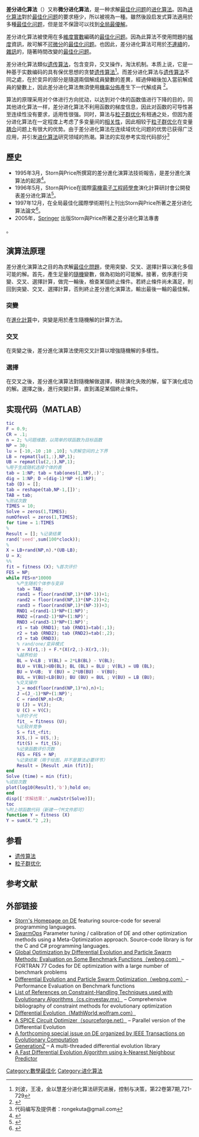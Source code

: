 {{NoteTA
|G1 = IT
}}
'''差分进化算法'''（{{lang-en|differential evolution}}）又称'''微分进化算法'''，是一种求解[[最佳化问题|最佳化问题]]的[[进化算法|进化算法]]。因為[[进化算法|进化算法]]對於[[最佳化问题|最佳化问题]]的要求極少，所以被視為一種{{link-en|後設启发式算法|metaheuristic}}。雖然後設启发式算法適用於多種[[最佳化问题|最佳化问题]]，但是並不保證可以找到[[全局最優解|全局最優解]]。

差分进化算法被使用在多[[維度|維度]][[實數|實數]]編碼的[[最佳化问题|最佳化问题]]。因為此算法不使用問題的[[梯度|梯度]]資訊，故可解不[[可微分|可微分]]的[[最佳化问题|最佳化问题]]。也因此，差分进化算法可用於[[不連續|不連續]]的，[[雜訊|雜訊]]的，隨著時間改變的[[最佳化问题|最佳化问题]]。

差分进化算法類似[[遗传算法|遗传算法]]，包含变异，交叉操作，淘汰机制。本质上说，它是一种基于实数编码的具有保优思想的贪婪[[遗传算法|遗传算法]]<ref name=liubo>刘波，王凌，金以慧差分进化算法研究进展，控制与决策，第22卷第7期,721-729</ref>。而差分进化算法与[[遗传算法|遗传算法]]不同之處，在於变异的部分是隨選兩個解成員變數的差異，經過伸縮後加入當前解成員的變數上，因此差分进化算法無須使用[[機率分佈|機率分佈]]產生下一代解成員
<ref name="das11surveyde">{{cite journal |author1=S. Das |author2=P. N. Suganthan |title=Differential Evolution: A Survey of the State-of-the-Art |journal=IEEE Transactions on Evolutionary Computation |date=Feb. 2011 |volume=15 |issue=1 |pages=4-31 |doi=10.1109/TEVC.2010.2059031 |url=https://ieeexplore.ieee.org/document/5601760 |accessdate=2019-02-12 |archive-date=2021-03-08 |archive-url=https://web.archive.org/web/20210308072026/https://ieeexplore.ieee.org/document/5601760/ |dead-url=no }}</ref>。

算法的原理采用对个体进行方向扰动，以达到对个体的函数值进行下降的目的，同其他进化算法一样，差分进化算法不利用函数的梯度信息，因此对函数的可导性甚至连续性没有要求，适用性很强。同时，算法与[[粒子群优化|粒子群优化]]有相通之处，但因为差分进化算法在一定程度上考虑了多变量间的[[相关性|相关性]]，因此相较于[[粒子群优化|粒子群优化]]在变量[[耦合|耦合]]问题上有很大的优势。由于差分进化算法在连续域优化问题的优势已获得广泛应用，并引发[[进化算法|进化算法]]研究领域的热潮。算法的实现参考实现代码部分<ref name=rongekuta>代码编写及提供者：rongekuta@gmail.com </ref>

==歷史==
* 1995年3月，Storn與Price所撰寫的差分進化演算法技術報告，是差分進化演算法的起源<ref name="stornpub">{{cite web
|author1=R. Storn
|author2=K. Price
|title=Differential Evolution - a Simple and Efficient Adaptive Scheme for Global Optimization over Continuous Spaces
|url=http://www1.icsi.berkeley.edu/~storn/litera.html
|website=Technical Report TR-95-012, ICSI, March 1995
|accessdate=2019-02-12
|archive-date=2020-06-09
|archive-url=https://web.archive.org/web/20200609041755/http://www1.icsi.berkeley.edu/~storn/litera.html
|dead-url=yes
}}</ref>。
* 1996年5月，Storn與Price在國際[[電機電子工程師學會|電機電子工程師學會]]演化計算研討會公開發表差分进化算法<ref name="storn96de">{{cite conference
|author=R. Storn
|coauthors=K. Price
|title=Minimizing the real functions of the ICEC'96 contest by differential evolution
|conference=Proceedings of IEEE International Conference on Evolutionary Computation
|conferenceurl=https://ieeexplore.ieee.org/xpl/mostRecentIssue.jsp?punumber=3838
|date=20-22 May 1996
|location=Nagoya, Japan
|pages=842-844
|doi=10.1109/ICEC.1996.542711
|url=https://ieeexplore.ieee.org/document/542711
|accessdate=2019-02-12
|archive-date=2019-02-13
|archive-url=https://web.archive.org/web/20190213005525/https://ieeexplore.ieee.org/document/542711
|dead-url=no
}}</ref>。
* 1997年12月，在全局最佳化國際學術期刊上刊出Storn與Price所著之差分进化算法論文<ref name="storn97de">{{cite journal
|author1=R. Storn
|author2=K. Price
|title=Differential Evolution – A Simple and Efficient Heuristic for global Optimization over Continuous Spaces
|journal=Journal of Global Optimization
|date=Dec. 1997
|volume=11
|issue=4
|pages=341–359
|doi=10.1023/A:1008202821328
|url=https://link.springer.com/article/10.1023/A:1008202821328
|accessdate=2019-02-12
|archive-date=2021-03-08
|archive-url=https://web.archive.org/web/20210308002424/https://link.springer.com/article/10.1023/A:1008202821328
|dead-url=no
}}</ref>。
* 2005年，[https://www.springer.com/ Springer] {{Wayback|url=https://www.springer.com/ |date=19981206004656 }}出版Storn與Price所著之差分进化算法專書<ref name=price05differential>
{{cite book
|title=Differential Evolution: A Practical Approach to Global Optimization
|url=https://www.springer.com/computer/theoretical+computer+science/foundations+of+computations/book/978-3-540-20950-8
|last1=Price
|first1=K.
|last2=Storn
|first2=R.M.
|last3=Lampinen
|first3=J.A.
|year=2005
|publisher=Springer
|isbn=978-3-540-20950-8
}}</ref>。

==演算法原理==
差分進化演算法之目的為求解[[最佳化問題|最佳化問題]]，使用突變、交叉、選擇計算以演化多個可能的解。首先，產生足量的[[隨機|隨機]]變數，做為初始的可能解。接著，依序進行突變、交叉、選擇計算，做完一輪後，檢查某個終止條件。若終止條件尚未滿足，則回到突變、交叉、選擇計算，否則終止差分進化演算法，輸出最後一輪的最佳解。

===突變===
在[[進化計算|進化計算]]中，突變是用於產生隨機解的計算方法。

===交叉===
在突變之後，差分進化演算法使用交叉計算以增強隨機解的多樣性。

===選擇===
在交叉之後，差分進化演算法對隨機解做選擇，移除演化失敗的解，留下演化成功的解。選擇之後，進行突變計算，直到滿足某個終止條件。

== 实现代码（MATLAB） ==
<syntaxhighlight lang="matlab">
tic
F = 0.9;
CR = .1;
n = 2; %问题维数，以简单的球函数为目标函数
NP = 30;
lu = [-10,-10 ;10 ,10]; %求解空间的上下界
LB = repmat(lu(1,:),NP,1);
UB = repmat(lu(2,:),NP,1);
%用于生成随机选择个体的表
tab = 1:NP; tab = tab(ones(1,NP),:)';
dig = 1:NP; D =(dig-1)*NP +(1:NP);
tab (D) = [];
tab = reshape(tab,NP-1,[])';
TAB = tab;
%测试次数
TIMES = 10;
Solve = zeros(1,TIMES);
numOfevol = zeros(1,TIMES);
for time = 1:TIMES
%
Result = []; %记录结果
rand('seed',sum(100*clock));
%
X = LB+rand(NP,n).*(UB-LB);
U = X;
%% 
fit = fitness (X); %首次评价
FES = NP;
while FES<n*10000
    %产生随机个体参与变异
    tab = TAB;
    rand1 = floor(rand(NP,1)*(NP-1))+1;
    rand2 = floor(rand(NP,1)*(NP-2))+2;
    rand3 = floor(rand(NP,1)*(NP-3))+3;
    RND1 =(rand1-1)*NP+(1:NP)';
    RND2 =(rand2-1)*NP+(1:NP)';
    RND3 =(rand3-1)*NP+(1:NP)';
    r1 = tab (RND1); tab (RND1)=tab(:,1);
    r2 = tab (RND2); tab (RND2)=tab(:,2);
    r3 = tab (RND3);
    % rand/one/变异模式
    V = X(r1,:) + F.*(X(r2,:)-X(r3,:)); 
    %越界检验
    BL = V<LB ; V(BL) = 2*LB(BL) - V(BL); 
    BLU = V(BL)>UB(BL); BL (BL) = BLU ; V(BL) = UB (BL);
    BU = V>UB;  V (BU) = 2*UB(BU) - V(BU);
    BUL = V(BU)<LB(BU); BU (BU) = BUL ; V(BU) = LB (BU);
    %交叉操作
    J_= mod(floor(rand(NP,1)*n),n)+1;
    J =(J_-1)*NP+(1:NP)';
    C = rand(NP,n)<CR;
    U (J) = V(J);
    U (C) = V(C);
    %评价子代
    fit_ = fitness (U);
    %比较并竞争
    S = fit_<fit;
    X(S,:) = U(S,:);
    fit(S) = fit_(S);
    %记录函数评价次数
    FES = FES + NP;
    %记录结果（用于绘图，并不是算法必要环节）
    Result = [Result ,min (fit)];
end
Solve (time) = min (fit);
%试验次数
plot(log10(Result),'b');hold on;
end
disp(['求解结果:',num2str(Solve)]);
toc
%附上球函数代码（新建一个M文件即可）
function Y = fitness (X)
Y = sum(X.^2 ,2); 
</syntaxhighlight>

== 参看 ==
* [[遗传算法|遗传算法]]
* [[粒子群优化|粒子群优化]]

==参考文献==
<references />
==外部链接==
* [https://web.archive.org/web/20051201024739/http://www.icsi.berkeley.edu/~storn/code.html Storn's Homepage on DE] featuring source-code for several programming languages.
* [https://web.archive.org/web/20110607065758/http://www.hvass-labs.org/projects/swarmops/ SwarmOps] Parameter tuning / calibration of DE and other optimization methods using a Meta-Optimization approach. Source-code library is for the C and C# programming languages.
* [https://web.archive.org/web/20100510200245/http://www1.webng.com/economics/globopt.html Global Optimization by Differential Evolution and Particle Swarm Methods: Evaluation on Some Benchmark Functions（webng.com）]– FORTRAN 77 Codes for DE optimization with a large number of benchmark problems 
* [https://web.archive.org/web/20101029234341/http://www1.webng.com/economics/de-rps.htm Differential Evolution and Particle Swarm Optimization（webng.com）]– Performance Evaluation on Benchmark functions
*[http://www.cs.cinvestav.mx/~constraint/ List of References on Constraint-Handling Techniques used with Evolutionary Algorithms（cs.cinvestav.mx）] {{Wayback|url=http://www.cs.cinvestav.mx/~constraint/ |date=20210213215511 }}– Comprehensive bibliography of constraint methods for evolutionary optimization 
* [http://mathworld.wolfram.com/DifferentialEvolution.html Differential Evolution（MathWorld.wolfram.com）] {{Wayback|url=http://mathworld.wolfram.com/DifferentialEvolution.html |date=20190831221627 }}
* [http://asco.sourceforge.net/downloads_DE.html A SPICE Circuit Optimizer（sourceforge.net）] {{Wayback|url=http://asco.sourceforge.net/downloads_DE.html |date=20170829125147 }}– Parallel version of the Differential Evolution
* [http://swagatamdas19.googlepages.com/specialissueofieeeteconde A forthcoming special issue on DE organized by IEEE Transactions on Evolutionary Computation] {{Wayback|url=http://swagatamdas19.googlepages.com/specialissueofieeeteconde |date=20090711160641 }}
* [http://www.zaita.com/?page_id=30 GenerationZ] {{Wayback|url=http://www.zaita.com/?page_id=30 |date=20100314213512 }} – A multi-threaded differential evolution library
* [http://www.sciencedirect.com/science/article/pii/S0957417410010493  A Fast Differential Evolution Algorithm using k-Nearest Neighbour Predictor]

[[Category:數學最佳化|Category:數學最佳化]]
[[Category:进化算法|Category:进化算法]]